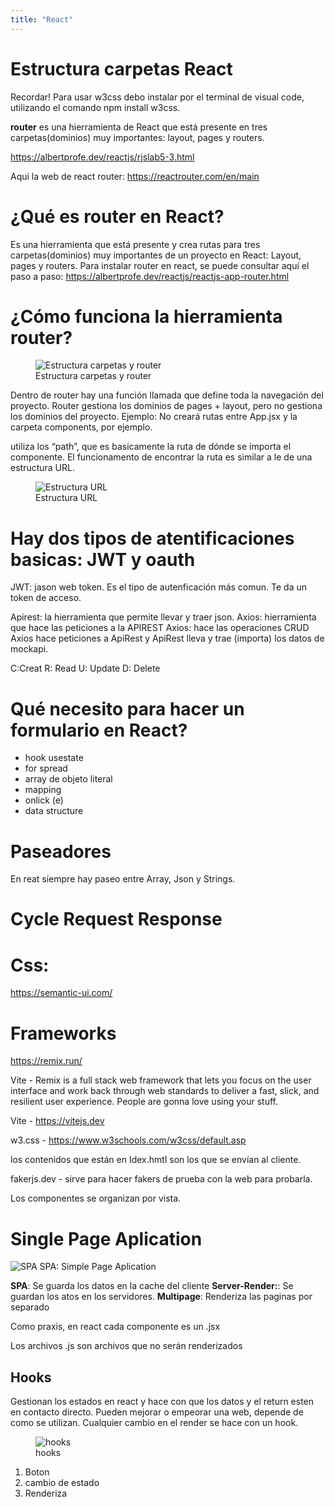 ```yaml
---
title: "React"
---
```



# Estructura carpetas React


Recordar! Para usar w3css debo instalar por el terminal de visual code, utilizando el comando npm install w3css.

**router** es una hierramienta de React que está presente en tres carpetas(dominios) muy importantes: layout, pages y routers. 



<https://albertprofe.dev/reactjs/rjslab5-3.html>

Aqui la web de react router: <https://reactrouter.com/en/main>

# ¿Qué es router en React?
Es una hierramienta que está presente y crea rutas para tres carpetas(dominios) muy importantes de un proyecto en React: Layout, pages y routers. 
Para instalar router en react, se puede consultar aquí el paso a paso:  <https://albertprofe.dev/reactjs/reactjs-app-router.html>

# ¿Cómo funciona la hierramienta router?


![Estructura carpetas y router](/Imagenes/comofuncinarouter.jpg)

Dentro de router hay una función llamada <browserRouter> </browserRouter> que define toda la navegación del proyecto. 
Router gestiona los dominios de pages + layout, pero no gestiona los dominios del proyecto. Ejemplo: No creará rutas entre App.jsx y la carpeta components, por ejemplo. 

<browserRouter> utiliza los "path", que es basicamente la ruta de dónde se importa el componente. El funcionamento de encontrar la ruta es similar a le de una estructura URL. 

![Estructura URL](/Imagenes/estructuraURL.jpg)


# Hay dos tipos de atentificaciones basicas: JWT y oauth
JWT: jason web token. Es el tipo de autenficación más comun. Te da un token de acceso. 

Apirest: la hierramienta que permite llevar y traer json. 
Axios: hierramienta que hace las peticiones a la APIREST
Axios: hace las operaciones CRUD
Axios hace peticiones a ApiRest y ApiRest lleva y trae (importa) los datos de mockapi.

C:Creat
R: Read
U: Update
D: Delete

# Qué necesito para hacer un formulario en React?

* hook usestate
* for spread
* array de objeto literal
* mapping
* onlick (e)
* data structure



# Paseadores
En reat siempre hay paseo entre Array, Json y Strings. 

# Cycle Request Response 

# Css: 
<https://semantic-ui.com/>


# Frameworks
<https://remix.run/>

Vite - Remix is a full stack web framework that lets you focus on the user interface and work back through web standards to deliver a fast, slick, and resilient user experience. People are gonna love using your stuff.

Vite - <https://vitejs.dev>

w3.css - 
<https://www.w3schools.com/w3css/default.asp>

los contenidos que están en Idex.hmtl son los que se envían al cliente. 

fakerjs.dev - sirve para hacer fakers de prueba con la web para probarla. 

Los componentes se organizan por vista. 

# Single Page Aplication
![SPA](/Imagenes/spa.jpeg){.lightbox}
SPA: Simple Page Aplication

**SPA**: Se guarda los datos en la cache del cliente
**Server-Render:**: Se guardan los atos en los servidores. 
**Multipage**: Renderiza las paginas por separado


::: {.callout-note}
Como praxis, en react cada componente es un .jsx
:::

::: {.callout-caution}
Los archivos .js son archivos que no serán renderizados
:::

## Hooks
Gestionan los estados en react y hace con que los datos y el return esten en contacto directo. Pueden mejorar o empeorar una web, depende de como se utilizan. Cualquier cambio en el render se hace con un hook. 

![hooks](/Imagenes/hooks.jpeg){.lightbox}


1. Boton
2. cambio de estado
3. Renderiza


